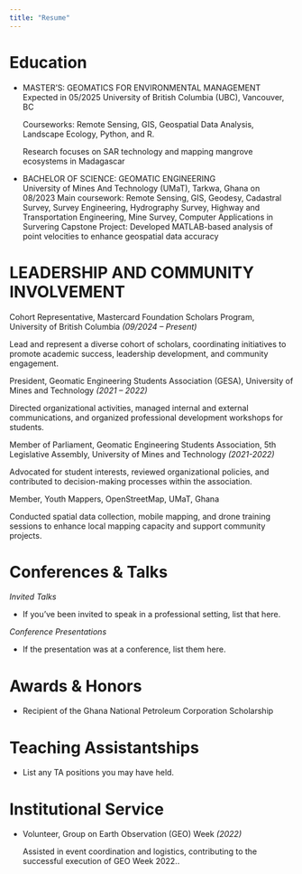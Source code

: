 ```yaml
---
title: "Resume"
---
```


# Education

-   MASTER'S: GEOMATICS FOR ENVIRONMENTAL MANAGEMENT Expected in 05/2025 University of British Columbia (UBC), Vancouver, BC

    Courseworks: Remote Sensing, GIS, Geospatial Data Analysis, Landscape Ecology, Python, and R.

    Research focuses on SAR technology and mapping mangrove ecosystems in Madagascar

-   BACHELOR OF SCIENCE: GEOMATIC ENGINEERING\
    University of Mines And Technology (UMaT), Tarkwa, Ghana on 08/2023 Main coursework: Remote Sensing, GIS, Geodesy, Cadastral Survey, Survey Engineering, Hydrography Survey, Highway and Transportation Engineering, Mine Survey, Computer Applications in Survering Capstone Project: Developed MATLAB-based analysis of point velocities to enhance geospatial data accuracy

# LEADERSHIP AND COMMUNITY INVOLVEMENT

Cohort Representative, Mastercard Foundation Scholars Program, University of British Columbia *(09/2024 – Present)*

Lead and represent a diverse cohort of scholars, coordinating initiatives to promote academic success, leadership development, and community engagement.

President, Geomatic Engineering Students Association (GESA), University of Mines and Technology *(2021 – 2022)*

Directed organizational activities, managed internal and external communications, and organized professional development workshops for students.

Member of Parliament, Geomatic Engineering Students Association, 5th Legislative Assembly, University of Mines and Technology *(2021-2022)*

Advocated for student interests, reviewed organizational policies, and contributed to decision-making processes within the association.

Member, Youth Mappers, OpenStreetMap, UMaT, Ghana

Conducted spatial data collection, mobile mapping, and drone training sessions to enhance local mapping capacity and support community projects.

# Conferences & Talks

*Invited Talks*

-   If you've been invited to speak in a professional setting, list that here.

*Conference Presentations*

-   If the presentation was at a conference, list them here.

# Awards & Honors

-   Recipient of the Ghana National Petroleum Corporation Scholarship

# Teaching Assistantships

-   List any TA positions you may have held.

# Institutional Service

-   Volunteer, Group on Earth Observation (GEO) Week *(2022)*

    Assisted in event coordination and logistics, contributing to the successful execution of GEO Week 2022..
